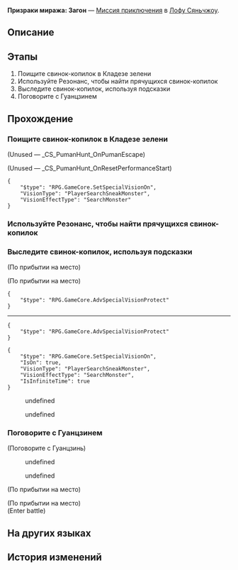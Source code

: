 {{Дополнить|Диалоги.}}
{{Миссия Инфобокс
|id              = 4072013
|Название        = 
|Изображение     = Миссия Освоения Призраки миража Загон.png
|Тип             = Миссия приключения
|События         = 
|Глава           = 
|Условия         = 
|Персонажи       = Голос Гуанцзиня; Гуанцзинь; Первопроходец
|СтартЛокация    = [[Лофу Сяньчжоу]] — [[Облачная переправа]]
|Локации         = Облачная переправа
|Предыдущая      = 
|Следующая       = 
|Награды         = 
}}
'''Призраки миража: Загон''' — [[Миссия приключения]] в [[Лофу Сяньчжоу]].

==Описание==
{{Описание|<!--официальное описание из Перекрёстка судеб-->}}

==Этапы==
# Поищите свинок-копилок в Кладезе зелени
# Используйте Резонанс, чтобы найти прячущихся свинок-копилок
# Выследите свинок-копилок, используя подсказки
# Поговорите с Гуанцзинем

==Прохождение==
{{Дополнить}}


===Поищите свинок-копилок в Кладезе зелени===
{{Описание миссии|локация=Облачная переправа|Комиссия по балансу установила, что облачные гимны - дело рук не только свинки-копилки пространства. Вы решили отправиться на операцию «Загон».<br />Теперь вам предстоит поймать свинок-копилок. Много-много свинок-копилок. Ловите их, пока операция не завершится...}}
{{Диалог Начало}}
<!--Unknown TalkSentence: 407201302-->
<!--Unknown TalkSentence: 407201303-->
<!--Unknown TalkSentence: 407201304-->
<!--Unknown TalkSentence: 407201305-->


;(Unused &mdash; _CS_PumanHunt_OnPumanEscape)
<!--Unknown TalkSentence: 407201360-->

;(Unused &mdash; _CS_PumanHunt_OnResetPerformanceStart)
<pre>{
	"$type": "RPG.GameCore.SetSpecialVisionOn",
	"VisionType": "PlayerSearchSneakMonster",
	"VisionEffectType": "SearchMonster"
}</pre>
:<!--Unknown TalkSentence: 407201361-->
:<!--Unknown TalkSentence: 407201362-->
:<!--Unknown TalkSentence: 407201363-->
::{{Чёрный экран|undefined}}
:<!--Unknown TalkSentence: 407201365-->
{{Диалог Конец}}

===Используйте Резонанс, чтобы найти прячущихся свинок-копилок===
{{Диалог Начало}}
{{Диалог Конец}}

===Выследите свинок-копилок, используя подсказки===
{{Диалог Начало}}

:<!--0.5-second delay-->
<!--Unknown TalkSentence: 407201015-->
<!--Unknown TalkSentence: 407201016-->
<!--Unknown TalkSentence: 407201322-->
<!--Unknown TalkSentence: 407201323-->
<!--Unknown TalkSentence: 407201324-->
;(По прибытии на место)

;(По прибытии на место)
<pre>{
	"$type": "RPG.GameCore.AdvSpecialVisionProtect"
}</pre>
----
<pre>{
	"$type": "RPG.GameCore.AdvSpecialVisionProtect"
}</pre>
<pre>{
	"$type": "RPG.GameCore.SetSpecialVisionOn",
	"IsOn": true,
	"VisionType": "PlayerSearchSneakMonster",
	"VisionEffectType": "SearchMonster",
	"IsInfiniteTime": true
}</pre>
<!--Unknown TalkSentence: 407201332-->
<!--Unknown TalkSentence: 407201333-->
:{{Диалог|Стрелка}} undefined
:<!--Unknown TalkSentence: 407201335-->
:{{Диалог|Стрелка}} undefined
:<!--Unknown TalkSentence: 407201337-->
:<!--Unknown TalkSentence: 407201338-->
<!--Unknown TalkSentence: 407201335-->
{{Диалог Конец}}

===Поговорите с Гуанцзинем===
{{Диалог Начало}}

;(Поговорите с Гуанцзинь)
<!--Unknown TalkSentence: 407201342-->
:{{Диалог|Стрелка}} undefined
:{{Диалог|Стрелка}} undefined
<!--Unknown TalkSentence: 407201344-->
<!--Unknown TalkSentence: 407201347-->
<!--Unknown TalkSentence: 407201348-->
<!--Unknown TalkSentence: 407201019-->
<!--Unknown TalkSentence: 940720072-->
;(По прибытии на место)

;(По прибытии на место)
;(Enter battle)
:{{Enemy List|Зверь Изобилия: Золотая гончая*1/+70% Сила атаки, +20% НР; Поражённый Марой солдат*1/+70% Сила атаки, +20% НР; Зверь Изобилия: Древесный волк*1/+70% Сила атаки, +20% НР}}
{{Диалог Конец}}

==На других языках==
{{На других языках
|en   = Wraiths of Mirage: Herding Operation
|zhs  = 蜃楼遁影•牧场行动
|zht  = 蜃樓遁影•牧場行動
|ja   = 蜃気楼の隠影・牧場行動
|ko   = 사라진 신기루•목장 작전
|es   = Espectros del espejismo: misión de pastoreo
|fr   = Spectres de mirage&nbsp;: Opération Rassemblement de troupeau
|ru   = Призраки миража: Загон
|th   = ภูตแห่งมายา: ปฏิบัติการไล่ต้อน
|vi   = Ảo Ảnh Hiện Hữu - Hành Động Nông Trường
|de   = Geister des Phantoms: Weideoperation
|id   = Roh Fatamorgana: Operasi Peternakan
|pt   = Espectros da Miragem: Operação de Pastoreio
}}

==История изменений==
{{История изменений|2.7}}
